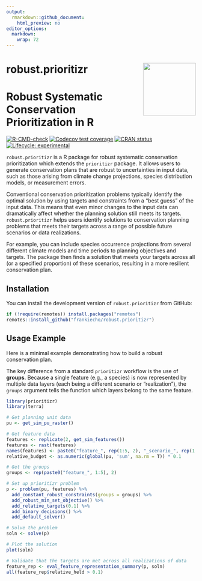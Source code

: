 ```yaml
---
output:
  rmarkdown::github_document:
    html_preview: no
editor_options: 
  markdown: 
    wrap: 72
---
```


# robust.prioritizr <img src="man/figures/logo.png" align="right" style="width:140px"/>

# Robust Systematic Conservation Prioritization in R

<!-- badges: start -->
[![R-CMD-check](https://github.com/frankiecho/robust.prioritizr/actions/workflows/R-CMD-check.yaml/badge.svg)](https://github.com/frankiecho/robust.prioritizr/actions/workflows/R-CMD-check.yaml)
[![Codecov test coverage](https://codecov.io/gh/frankiecho/robust.prioritizr/graph/badge.svg)](https://app.codecov.io/gh/frankiecho/robust.prioritizr)
[![CRAN status](https://www.r-pkg.org/badges/version/robust.prioritizr)](https://CRAN.R-project.org/package=robust.prioritizr)
[![Lifecycle: experimental](https://img.shields.io/badge/lifecycle-experimental-orange.svg)](https://lifecycle.r-lib.org/articles/stages.html#experimental)
<!-- badges: end -->

`robust.prioritizr` is a R package for robust systematic conservation
prioritization which extends the `prioritizr` package. It allows users to
generate conservation plans that are robust to uncertainties in input
data, such as those arising from climate change projections, species
distribution models, or measurement errors.

Conventional conservation prioritization problems typically identify the
optimal solution by using targets and constraints from a “best guess” of
the input data. This means that even minor changes to the input data can
dramatically affect whether the planning solution still meets its
targets. `robust.prioritizr` helps users identify solutions to
conservation planning problems that meets their targets across a range
of possible future scenarios or data realizations.

For example, you can include species occurrence projections from several
different climate models and time periods to planning objectives and
targets. The package then finds a solution that meets your targets
across all (or a specified proportion) of these scenarios, resulting in
a more resilient conservation plan.

## Installation

You can install the development version of `robust.prioritizr` from
GitHub:

``` r
if (!require(remotes)) install.packages("remotes")
remotes::install_github("frankiecho/robust.prioritizr")
```

## Usage Example

Here is a minimal example demonstrating how to build a robust
conservation plan.

The key difference from a standard `prioritizr` workflow is the use of
**groups**. Because a single feature (e.g., a species) is now
represented by multiple data layers (each being a different scenario or
“realization”), the `groups` argument tells the function which layers
belong to the same feature.

``` r
library(prioritizr)
library(terra)

# Get planning unit data
pu <- get_sim_pu_raster()

# Get feature data
features <- replicate(2, get_sim_features())
features <- rast(features)
names(features) <- paste0("feature_", rep(1:5, 2), "_scenario_", rep(1:2, each = 5))
relative_budget <- as.numeric(global(pu, 'sum', na.rm = T)) * 0.1

# Get the groups
groups <- rep(paste0("feature_", 1:5), 2)

# Set up prioritizr problem
p <- problem(pu, features) %>%
  add_constant_robust_constraints(groups = groups) %>%
  add_robust_min_set_objective() %>%
  add_relative_targets(0.1) %>%
  add_binary_decisions() %>%
  add_default_solver()

# Solve the problem
soln <- solve(p)

# Plot the solution
plot(soln)

# Validate that the targets are met across all realizations of data
feature_rep <- eval_feature_representation_summary(p, soln)
all(feature_rep$relative_held > 0.1)
```
